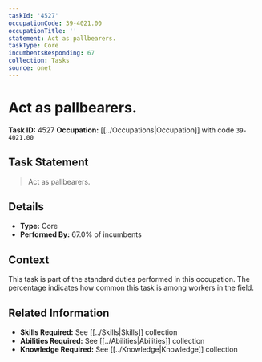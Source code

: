 ```yaml
---
taskId: '4527'
occupationCode: 39-4021.00
occupationTitle: ''
statement: Act as pallbearers.
taskType: Core
incumbentsResponding: 67
collection: Tasks
source: onet
---
```

# Act as pallbearers.

**Task ID:** 4527
**Occupation:** [[../Occupations|Occupation]] with code `39-4021.00`

## Task Statement

> Act as pallbearers.

## Details

- **Type:** Core
- **Performed By:** 67.0% of incumbents

## Context

This task is part of the standard duties performed in this occupation. The percentage indicates how common this task is among workers in the field.

## Related Information

- **Skills Required:** See [[../Skills|Skills]] collection
- **Abilities Required:** See [[../Abilities|Abilities]] collection
- **Knowledge Required:** See [[../Knowledge|Knowledge]] collection
